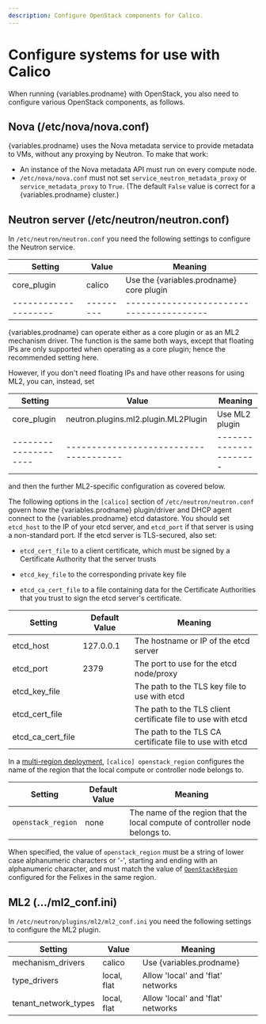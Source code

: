 ```yaml
---
description: Configure OpenStack components for Calico.
---
```



# Configure systems for use with Calico

When running {variables.prodname} with OpenStack, you also need to configure various
OpenStack components, as follows.

## Nova (/etc/nova/nova.conf)

{variables.prodname} uses the Nova metadata service to provide metadata to VMs,
without any proxying by Neutron. To make that work:

- An instance of the Nova metadata API must run on every compute node.
- `/etc/nova/nova.conf` must not set `service_neutron_metadata_proxy`
  or `service_metadata_proxy` to `True`. (The default `False` value is
  correct for a {variables.prodname} cluster.)

## Neutron server (/etc/neutron/neutron.conf)

In `/etc/neutron/neutron.conf` you need the following settings to
configure the Neutron service.

| Setting              | Value     | Meaning                                  |
| -------------------- | --------- | ---------------------------------------- |
| core_plugin          | calico    | Use the {variables.prodname} core plugin         |
| -------------------- | --------- | ---------------------------------------- |

{variables.prodname} can operate either as a core plugin or as an ML2 mechanism driver. The
function is the same both ways, except that floating IPs are only supported
when operating as a core plugin; hence the recommended setting here.

However, if you don't need floating IPs and have other reasons for using ML2,
you can, instead, set

| Setting              | Value                                  | Meaning                |
| -------------------- | -------------------------------------- | ---------------------- |
| core_plugin          | neutron.plugins.ml2.plugin.ML2Plugin   | Use ML2 plugin         |
| -------------------- | -------------------------------------- | ---------------------- |

and then the further ML2-specific configuration as covered below.

The following options in the `[calico]` section of `/etc/neutron/neutron.conf` govern how
the {variables.prodname} plugin/driver and DHCP agent connect to the {variables.prodname} etcd
datastore. You should set `etcd_host` to the IP of your etcd server, and `etcd_port` if
that server is using a non-standard port. If the etcd server is TLS-secured, also set:

- `etcd_cert_file` to a client certificate, which must be signed by a Certificate
  Authority that the server trusts

- `etcd_key_file` to the corresponding private key file

- `etcd_ca_cert_file` to a file containing data for the Certificate Authorities that you
  trust to sign the etcd server's certificate.

| Setting           | Default Value | Meaning                                                      |
| ----------------- | ------------- | ------------------------------------------------------------ |
| etcd_host         | 127.0.0.1     | The hostname or IP of the etcd server                        |
| etcd_port         | 2379          | The port to use for the etcd node/proxy                      |
| etcd_key_file     |               | The path to the TLS key file to use with etcd                |
| etcd_cert_file    |               | The path to the TLS client certificate file to use with etcd |
| etcd_ca_cert_file |               | The path to the TLS CA certificate file to use with etcd     |

In a [multi-region deployment](multiple-regions.mdx),
`[calico] openstack_region` configures the name of the region that the local compute or controller
node belongs to.

| Setting            | Default Value | Meaning                                                                      |
| ------------------ | ------------- | ---------------------------------------------------------------------------- |
| `openstack_region` | none          | The name of the region that the local compute of controller node belongs to. |

When specified, the value of `openstack_region` must be a string of lower case alphanumeric
characters or '-', starting and ending with an alphanumeric character, and must match the value of
[`OpenStackRegion`](../../reference/felix/configuration.mdx#openstack-specific-configuration)
configured for the Felixes in the same region.

## ML2 (.../ml2_conf.ini)

In `/etc/neutron/plugins/ml2/ml2_conf.ini` you need the following
settings to configure the ML2 plugin.

| Setting              | Value       | Meaning                           |
| -------------------- | ----------- | --------------------------------- |
| mechanism_drivers    | calico      | Use {variables.prodname}                  |
| type_drivers         | local, flat | Allow 'local' and 'flat' networks |
| tenant_network_types | local, flat | Allow 'local' and 'flat' networks |
